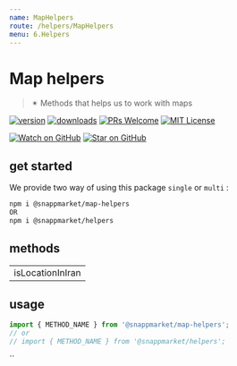```yaml
---
name: MapHelpers
route: /helpers/MapHelpers
menu: 6.Helpers
---
```

# Map helpers
> ✴ Methods that helps us to work with maps

[![version](https://img.shields.io/npm/v/@snappmarket/map-helpers.svg?style=flat-square)](https://www.npmjs.com/package/@snappmarket/map-helpers)
[![downloads](https://img.shields.io/npm/dm/@snappmarket/map-helpers.svg?style=flat-square)](http://www.npmtrends.com/@snappmarket/map-helpers)
[![PRs Welcome](https://img.shields.io/badge/PRs-welcome-brightgreen.svg?style=flat-square)](http://makeapullrequest.com)
[![MIT License](https://img.shields.io/npm/l/@snappmarket/map-helpers.svg?style=flat-square)](https://github.com/snappmarket/frontend-toolbox/tree/master/packages/useDidUpdateEffect/blob/master/LICENSE.md)

[![Watch on GitHub](https://img.shields.io/github/watchers/snappmarket/frontend-toolbox.svg?style=social)](https://github.com/snappmarket/frontend-toolbox/watchers)
[![Star on GitHub](https://img.shields.io/github/stars/snappmarket/frontend-toolbox.svg?style=social)](https://github.com/snappmarket/frontend-toolbox/stargazers)

## get started
We provide two way of using this package `single` or `multi` :
```bash
npm i @snappmarket/map-helpers
OR
npm i @snappmarket/helpers
```

## methods
|        |
| ------ |
| isLocationInIran                                                 |

## usage
```javascript
import { METHOD_NAME } from '@snappmarket/map-helpers';
// or
// import { METHOD_NAME } from '@snappmarket/helpers';
```
``
